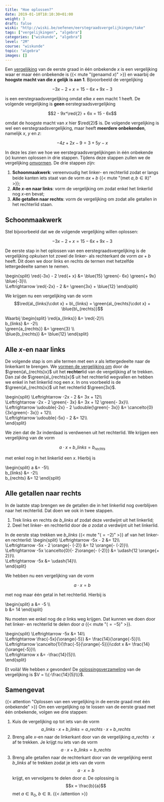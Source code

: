 ```yaml
---
title: "Hoe oplossen?"
date: 2019-01-10T18:10:30+01:00
weight: 3
draft: false
wiski: "http://wiski.be/oefenen/eerstegraadsvergelijkingen/take"
tags: ["vergelijkingen", "algebra"]
categories: ["wiskunde", "algebra"]
level: "2M"
course: "wiskunde"
topic: "algebra"
images: []
---
```


Een [vergelijking](intro) van de eerste graad in één onbekende $x$ is een vergelijking
waar er maar één onbekende is {{< mute "(genaamd $x$)" >}} en waarbij de
**hoogste macht van die $x$ gelijk is aan $1$**. Bijvoorbeeld de
vergelijking

$$-3x - 2 + x = 15 - 6x + 9x -3$$

is een eerstegraadsvergelijking omdat elke $x$ een macht $1$ heeft.
De volgende vergelijking is **geen** eerstegraadsvergelijking

$$2 - 9x^\red{2} + 6x = 15 - 6x$$

omdat de hoogste macht van $x$ hier $\red{2}$ is. De volgende vergelijking is
wel een eerstegraadsvergelijking, maar heeft **meerdere onbekenden**, namelijk
$x$, $y$ en $z$:

$$-4z + 2x -9 = 3 + 5y - x$$

In deze les zien we hoe we eerstegraadsvergelijkingen in één onbekende ($x$)
kunnen oplossen in drie stappen. Tijdens deze stappen zullen we de vergelijking
[omvormen](omvormen).
De drie stappen zijn:

1. **Schoonmaakwerk**: vereenvoudig het linker- en rechterlid zodat er langs
   beide kanten iets staat van de vorm $a x + b$
   {{< mute "(met $a, b \in \mathbb{R}$)" >}};
2. **Alle $x$-en naar links**: vorm de vergelijking om zodat enkel het
   linkerlid nog $x$-en bevat;
3. **Alle getallen naar rechts**: vorm de vergelijking om zodat alle getallen in
   het rechterlid staan.

## Schoonmaakwerk

Stel bijvoorbeeld dat we de volgende vergelijking willen oplossen:

$$-3x - 2 + x = 15 - 6x + 9x -3$$

De eerste stap in het oplossen van een eerstegraadsvergelijking is de
vergelijking _opkuisen_ tot zowel de linker- als rechterkant de vorm $ax + b$
heeft. Dit doen we door links en rechts de termen met hetzelfde lettergedeelte samen
te nemen.

\begin{split}
\red{-3x} - 2 \red{+ x} &= \blue{15}
\green{- 6x}
\green{+ 9x} \blue{-3}\\\\\
 \Leftrightarrow \red{-2x} - 2 &= \green{3x} + \blue{12}
\end{split}

We krijgen nu een vergelijking van de vorm
$$\red{a\_{links}\cdot x} + b\_{links} = \green{a\_{rechts}\cdot x} + \blue{b\_{rechts}}$$

Waarbij
\begin{split}
\red{a\_{links}} &= \red{-2}\\\\\
 b\_{links} &= -2\\\\\
 \green{a\_{rechts}} &= \green{3} \\\\\
 \blue{b\_{rechts}} &= \blue{12}
\end{split}

## Alle $x$-en naar links

De volgende stap is om alle termen met een $x$ als lettergedeelte naar de
linkerkant te brengen. We [vormen de vergelijking om](omvormen) door de
$\green{a\_{rechts}x}$
uit het **rechter**lid van de vergelijking af te trekken. Dan zal de
$\green{a\_{rechts}x}$ uit het
rechterlid wegvallen en hebben we enkel in het linkerlid nog een $x$.
In ons voorbeeld is de $\green{a\_{rechts}x}$ uit het rechterlid $\green{3x}$.

\begin{split}
\Leftrightarrow -2x - 2 &= 3x + 12\\\\\
 \Leftrightarrow -2x - 2 \green{- 3x} &= 3x + 12 \green{- 3x}\\\\\
 \Leftrightarrow \udouble{-2x} - 2 \udouble{\green{- 3x}} &= \cancelto{0}{3x\green{- 3x}} + 12\\\\\
 \Leftrightarrow \udouble{-5x} - 2 &= 12\\\\\
\end{split}

We zien dat de $3x$ inderdaad is verdwenen uit het rechterlid.
We krijgen een vergelijking van de vorm

$$a\cdot x + b\_{links} = b_{rechts}$$

met enkel nog in het linkerlid een $x$. Hierbij is

\begin{split}
a &= -5\\\\\
 b\_{links} &= -2\\\\\
 b\_{rechts} &= 12
\end{split}

## Alle getallen naar rechts

In de laatste stap brengen we de getallen die in het linkerlid nog overblijven
naar het rechterlid. Dat doen we ook in twee stappen.

1. Trek links en rechts de $b\_{links}$ af zodat deze verdwijnt uit het linkerlid;
2. Deel het linker- en rechterlid door de $a$ zodat $a$ verdwijnt uit het
   linkerlid.

In de eerste stap trekken we $b\_{links}$ {{< mute "($= -2$)" >}} af van het linker- en rechterlid:
\begin{split}
\Leftrightarrow -5x - 2 &= 12\\\\\
 \Leftrightarrow -5x - 2 \orange{- (-2)} &= 12 \orange{- (-2)}\\\\\
 \Leftrightarrow -5x \cancelto{0}{- 2\orange{- (-2)}} &= \udash{12 \orange{+ 2}}\\\\\
 \Leftrightarrow -5x &= \udash{14}\\\\\
\end{split}

We hebben nu een vergelijking van de vorm

$$a\cdot x = b$$

met nog maar één getal in het rechterlid. Hierbij is

\begin{split}
a &= -5 \\\\\
 b &= 14
\end{split}

Nu moeten we enkel nog de $a$ links weg krijgen. Dat kunnen we doen door het
linker- en rechterlid te delen door $a$ {{< mute "($= -5$)" >}}.

\begin{split}
\Leftrightarrow -5x &= 14\\\\\
 \Leftrightarrow \frac{-5x}{\orange{-5}} &= \frac{14}{\orange{-5}}\\\\\
 \Leftrightarrow \cancelto{1}{\frac{-5}{\orange{-5}}}\cdot x &= \frac{14}{\orange{-5}}\\\\\
 \Leftrightarrow x &= -\frac{14}{5}\\\\\
\end{split}

Et voilà! We hebben $x$ gevonden! De [oplossingsverzameling](intro#oplossingsverzameling) van de vergelijking
is $V = \\{-\frac{14}{5}\\}$.

## Samengevat

{{< attention "Oplossen van een vergelijking in de eerste graad met één onbekende" >}}
Om een vergelijking op te lossen van de eerste graad met één onbekende, volgen we drie stappen:

1. Kuis de vergelijking op tot iets van de vorm $$a\_{links}\cdot x + b\_{links} = a\_{rechts}\cdot x + b\_{rechts}$$
2. Breng alle $x$-en naar de linkerkant door van de vergelijking
   $a\_{rechts}\cdot x$ af te trekken. Je krijgt nu iets van de vorm
   $$a\cdot x + b\_{links} = b\_{rechts}$$
3. Breng alle getallen naar de rechterkant door van de vergelijking eerst
   $b\_{links}$ af te trekken zodat je iets van de vorm $$a\cdot x = b$$
   krijgt, en vervolgens te delen door $a$.
   De oplossing is
   $$x = \frac{b}{a}$$
   met $a \in \mathbb{R}_0$, $b \in \mathbb{R}$.
   {{< /attention >}}
